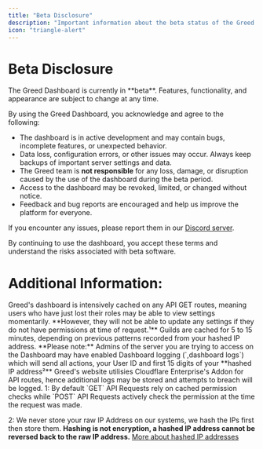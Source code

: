 ```yaml
---
title: "Beta Disclosure"
description: "Important information about the beta status of the Greed Dashboard."
icon: "triangle-alert"
---
```


# Beta Disclosure

<Warning>
The Greed Dashboard is currently in **beta**. Features, functionality, and appearance are subject to change at any time.
</Warning>

By using the Greed Dashboard, you acknowledge and agree to the following:

- The dashboard is in active development and may contain bugs, incomplete features, or unexpected behavior.
- Data loss, configuration errors, or other issues may occur. Always keep backups of important server settings and data.
- The Greed team is **not responsible** for any loss, damage, or disruption caused by the use of the dashboard during the beta period.
- Access to the dashboard may be revoked, limited, or changed without notice.
- Feedback and bug reports are encouraged and help us improve the platform for everyone.

If you encounter any issues, please report them in our [Discord server](https://discord.gg/greedbot).

<Note>
By continuing to use the dashboard, you accept these terms and understand the risks associated with beta software.
</Note> 

# Additional Information:

<Info> 
Greed's dashboard is intensively cached on any API GET routes, meaning users who have just lost their roles may be able to view settings momentarily. **However, they will not be able to update any settings if they do not have permissions at time of request.¹**
</Info>
<Info>
Guilds are cached for 5 to 15 minutes, depending on previous patterns recorded from your hashed IP address.
</Info>
<Warning>
**Please note:** Admins of the server you are trying to access on the Dashboard may have enabled Dashboard logging (`,dashboard logs`) which will send all actions, your User ID and first 15 digits of your **hashed IP address²**
</Warning>
<Warning>
Greed's website utilisies Cloudflare Enterprise's Addon for API routes, hence additional logs may be stored and attempts to breach will be logged.
</Warning>
1: By default `GET` API Requests rely on cached permission checks while `POST` API Requests actively check the permission at the time the request was made.

2: We never store your raw IP Address on our systems, we hash the IPs first then store them. **Hashing is not encryption, a hashed IP address cannot be reversed back to the raw IP address.** [More about hashed IP addresses](https://fidelissecurity.com/cybersecurity-101/learn/what-is-hashing/#:~:text=Hashing%20in%20cybersecurity%20is%20a,sensitive%20information%20from%20unauthorized%20access.) 